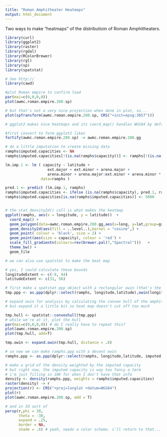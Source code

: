 ```yaml
---
title: "Roman Amphitheater Heatmaps"
output: html_document
---
```

Two ways to make "heatmaps" of the distributioin of Roman Amphitheaters.

```r
library(curl)
library(ggplot2)
library(raster)
library(rgdal)
library(RColorBrewer)
library(rgl)
library(sp)
library(spatstat)
```

```r
# See http://
library(cawd)

#plot Roman empire to confirm load
par(mai=c(0,0,0,0))
plot(awmc.roman.empire.200.sp)

# but that's not a very nice projection when done in plot, so...
plot(spTransform(awmc.roman.empire.200.sp, CRS("+init=epsg:3857")))

```

```r
# ggplot2 makes nice heatmaps and its coord_map() handles WGS84 by default

#first convert to form ggplot2 likes
fortify(awmc.roman.empire.200.sp) -> awmc.roman.empire.200.gg

# do a little imputation to create missing data
ramphs$imputed.capacities <- NA
ramphs$imputed.capacities[!(is.na(ramphs$capacity))] <- ramphs[!(is.na(ramphs$capacity)),]$capacity

lm.imp.1 <- lm ( capacity ~ latitude +
                   ext.major + ext.minor + arena.major +
                   arena.minor + arena.major:ext.minor + arena.minor * ext.minor,
                data=ramphs )

pred.1 <- predict (lm.imp.1, ramphs)
ramphs$imputed.capacities <- ifelse (is.na(ramphs$capacity), pred.1, ramphs$capacity)
ramphs$imputed.capacities[is.na(ramphs$imputed.capacities)] <- 5000


# the stat_density2d() call is what makes the heatmap
ggplot(ramphs, aes(x = longitude, y = latitude))  +
  coord_map() +
  geom_polygon(data=awmc.roman.empire.200.gg,aes(x=long, y=lat,group=group), colour="purple", fill = "purple", alpha = .5) +
  geom_density2d(aes(fill = ..level..),kernel = "cosine",) +
  geom_point( colour = 'black', size = 2) +
  geom_point(aes(size = capacity), colour = 'red') +
  scale_fill_gradientn(colours=rev(brewer.pal(7,"Spectral")))   +
  theme_bw() +
  geom_tile
```

```r
# we can also use spatstat to make the heat map

# yes, I could calculate these bounds
longitudeExtent <- c(-9, 44)
latitudeExtent <- c(31, 56)

# first make a spatstat ppp object with a rectangular owin (that's the limits of the point pattern)
tmp.ppp <- as.ppp(dplyr::select(ramphs, longitude,latitude),owin(longitudeExtent,latitudeExtent))

# expand owin for analysis by calculating the convex hull of the amphitheaters.
# but expand it a little bit so heat map doesn't cut off too much

tmp.hull <- spatstat::convexhull(tmp.ppp)
# while we're at it, plot the hull
par(mai=c(0,0,0,0)) # do I really have to repeat this?
plot(awmc.roman.empire.200.sp)
plot(tmp.hull, add=T)

tmp.owin <- expand.owin(tmp.hull, distance = .8)

# so now we can make ramphs.ppp with a decent owin
ramphs.ppp <- as.ppp(dplyr::select(ramphs, longitude,latitude, imputed.capacities),W = tmp.owin)

# make a grid of the density weighted by the imputed capacity
# but right now, the imputed capacity is way too fancy a term
# i'm just filling in 10K for when I don't have that info
density <- density(ramphs.ppp, weights = ramphs$imputed.capacities)
raster(density) -> r
projection(r) <- CRS("+proj=longlat +datum=WGS84")
plot(r)
plot(awmc.roman.empire.200.sp, add = T)

# and in 3d sort of
persp(r,phi = 30,
      theta = -30,
      expand = .25,
      border = NA,
      shade = .6) # yeah, needs a color scheme. i'll return to that...
```

